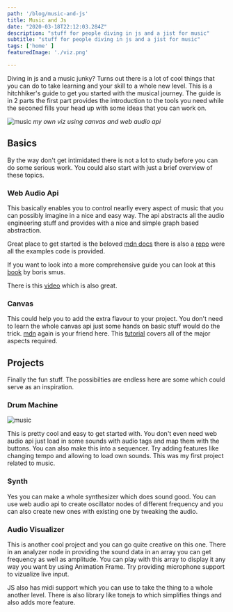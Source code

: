 ```yaml
---
path: '/blog/music-and-js'
title: Music and Js 
date: "2020-03-18T22:12:03.284Z"
description: "stuff for people diving in js and a jist for music"
subtitle: "stuff for people diving in js and a jist for music"
tags: ['home' ]
featuredImage: './viz.png'

---
```


Diving in js and a music junky? Turns out there is a lot of cool things that you can do to take learning and your skill to a whole new level. This is a hitchhiker's guide to get you started with the musical journey. The guide is in 2 parts the first part provides the introduction to the tools you need while the seconed fills your head up with some ideas that you can work on.

![music](./viz.png)
*my own viz using canvas and web audio api*
## Basics

By the way don't get intimidated there is not a lot to study before you can do some serious work. You could also start with just a brief overview of these topics.

### Web Audio Api
This basically enables you to control nearlly every aspect of music that you can possibly imagine in a nice and easy way. The api abstracts all the audio engineering stuff and provides with a nice and simple graph based abstraction.

Great place to get started is the beloved [mdn docs](https://developer.mozilla.org/en-US/docs/Web/API/Web_Audio_API) there is also a [repo](https://github.com/mdn/webaudio-examples/) were all the examples code is provided.

If you want to look into a more comprehensive guide you can look at this [book](https://smus.com/webaudio-book/) by boris smus.

There is this [video](https://www.youtube.com/watch?v=56spBAgOYfg) which is also great.

### Canvas
This could help you to add the extra flavour to your project. You don't need to learn the whole canvas api just some hands on basic stuff would do the trick. [mdn](https://developer.mozilla.org/en-US/docs/Web/API/Canvas_API) again is your friend here. This [tutorial](https://developer.mozilla.org/en-US/docs/Web/API/Canvas_API/Tutorial) covers all of the major aspects required.

## Projects 
Finally the fun stuff. The possibilties are endless here are some which could serve as an inspiration.

### Drum Machine
![music](./sequencer1.png)

This is pretty cool and easy to get started with. You don't even need web audio api just load in some sounds with audio tags and map them with the buttons. You can also make this into a sequencer. Try adding features like changing tempo and allowing to load own sounds. This was my first project related to music.

### Synth
Yes you can make a whole synthesizer which does sound good. You can use web audio api to create oscillator nodes of different frequency and you can also create new ones with existing one by tweaking the audio. 

### Audio Visualizer
This is another cool project and you can go quite creative on this one. There in an analyzer node in providing the sound data in an array you can get frequency as well as amplitude. You can play with this array to display it any way you want by using Animation Frame. Try providing microphone support to vizualize live input. 

JS also has midi support which you can use to take the thing to a whole another level. There is also library like tonejs to which simplifies things and also adds more feature.
